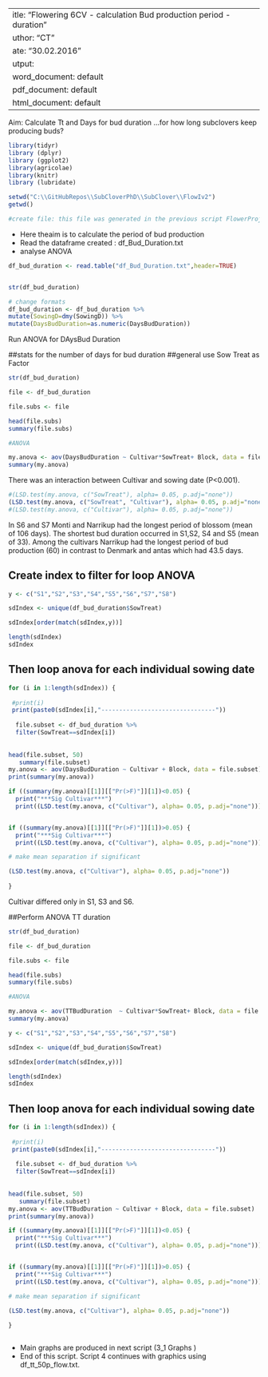  ---
title: "Flowering 6CV - calculation Bud production period - duration"
author: "CT"
date: "30.02.2016"
output: 
  word_document: default
  pdf_document: default
  html_document: default
---

Aim: Calculate Tt and Days for bud duration ...for how long subclovers keep producing buds? 

```r
library(tidyr)
library (dplyr)
library (ggplot2)
library(agricolae)
library(knitr)
library (lubridate)
```


```r
setwd("C:\\GitHubRepos\\SubCloverPhD\\SubClover\\FlowIv2")
getwd()

#create file: this file was generated in the previous script FlowerProject2
```

- Here theaim is to calculate the period of bud production
- Read the dataframe created : df_Bud_Duration.txt
- analyse ANOVA 

```r
df_bud_duration <- read.table("df_Bud_Duration.txt",header=TRUE)


str(df_bud_duration)

# change formats
df_bud_duration <- df_bud_duration %>%
mutate(SowingD=dmy(SowingD)) %>%
mutate(DaysBudDuration=as.numeric(DaysBudDuration))

```

Run ANOVA for DAysBud Duration 


##stats for the number of days for bud duration 
##general use Sow Treat as Factor 

```r
 
str(df_bud_duration)

file <- df_bud_duration

file.subs <- file 

head(file.subs)
summary(file.subs)

#ANOVA

my.anova <- aov(DaysBudDuration ~ Cultivar*SowTreat+ Block, data = file.subs)
summary(my.anova)

```


There was an interaction between Cultivar and sowing date (P<0.001).


```r
#(LSD.test(my.anova, c("SowTreat"), alpha= 0.05, p.adj="none"))
(LSD.test(my.anova, c("SowTreat", "Cultivar"), alpha= 0.05, p.adj="none"))
#(LSD.test(my.anova, c("Cultivar"), alpha= 0.05, p.adj="none"))

```

In S6 and S7 Monti and Narrikup had the longest period of blossom (mean of 106 days). 
The shortest bud duration occurred in S1,S2, S4 and S5 (mean of 33).
Among the cultivars Narrikup had the longest period of bud production (60) in contrast to Denmark and antas which had 43.5 days.  



## Create index to filter for loop ANOVA

```r
y <- c("S1","S2","S3","S4","S5","S6","S7","S8")

sdIndex <- unique(df_bud_duration$SowTreat)

sdIndex[order(match(sdIndex,y))]

length(sdIndex)
sdIndex
```

## Then loop anova for each individual sowing date 
```r
for (i in 1:length(sdIndex)) {
  
 #print(i)
 print(paste0(sdIndex[i],"--------------------------------"))
  
  file.subset <- df_bud_duration %>%
  filter(SowTreat==sdIndex[i])
  
 
head(file.subset, 50)
   summary(file.subset)
my.anova <- aov(DaysBudDuration ~ Cultivar + Block, data = file.subset)
print(summary(my.anova))

if ((summary(my.anova)[[1]][["Pr(>F)"]][1])<0.05) {
  print("***Sig Cultivar***") 
  print((LSD.test(my.anova, c("Cultivar"), alpha= 0.05, p.adj="none"))) } 


if ((summary(my.anova)[[1]][["Pr(>F)"]][1])>0.05) {
  print("***Sig Cultivar***") 
  print((LSD.test(my.anova, c("Cultivar"), alpha= 0.05, p.adj="none"))) } 

# make mean separation if significant

(LSD.test(my.anova, c("Cultivar"), alpha= 0.05, p.adj="none"))
  
}

```

Cultivar differed only in S1, S3 and S6. 

##Perform ANOVA TT duration 


```r
 
str(df_bud_duration)

file <- df_bud_duration

file.subs <- file 

head(file.subs)
summary(file.subs)

#ANOVA

my.anova <- aov(TTBudDuration  ~ Cultivar*SowTreat+ Block, data = file.subs)
summary(my.anova)

```



```r
y <- c("S1","S2","S3","S4","S5","S6","S7","S8")

sdIndex <- unique(df_bud_duration$SowTreat)

sdIndex[order(match(sdIndex,y))]

length(sdIndex)
sdIndex
```

## Then loop anova for each individual sowing date 
```r
for (i in 1:length(sdIndex)) {
  
 #print(i)
 print(paste0(sdIndex[i],"--------------------------------"))
  
  file.subset <- df_bud_duration %>%
  filter(SowTreat==sdIndex[i])
  
 
head(file.subset, 50)
   summary(file.subset)
my.anova <- aov(TTBudDuration ~ Cultivar + Block, data = file.subset)
print(summary(my.anova))

if ((summary(my.anova)[[1]][["Pr(>F)"]][1])<0.05) {
  print("***Sig Cultivar***") 
  print((LSD.test(my.anova, c("Cultivar"), alpha= 0.05, p.adj="none"))) } 


if ((summary(my.anova)[[1]][["Pr(>F)"]][1])>0.05) {
  print("***Sig Cultivar***") 
  print((LSD.test(my.anova, c("Cultivar"), alpha= 0.05, p.adj="none"))) } 

# make mean separation if significant

(LSD.test(my.anova, c("Cultivar"), alpha= 0.05, p.adj="none"))
  
}

```





```r




```





- Main graphs are produced in next script (3_1 Graphs )
- End of this script. Script 4 continues with graphics using df_tt_50p_flow.txt.



